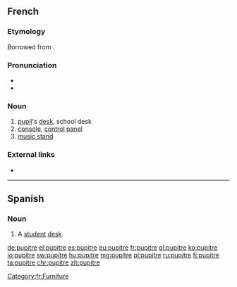 ==French==

===Etymology===
Borrowed from {{etyl|la|fr}} {{term|pulpitum|lang=la}}.

===Pronunciation===
* {{audio|Fr-pupitre.ogg|audio|lang=fr}}
* {{IPA|/pypitʁ/|lang=fr}}

===Noun===
{{fr-noun|m}}

# [[pupil]]'s [[desk]], school desk
# [[console]], [[control panel]]
# [[music stand]]

===External links===
* {{R:TLFi}}

----

[[Category:fr:Furniture]]

==Spanish==

===Noun===
{{es-noun|m}}

# A [[student]] [[desk]].

[[de:pupitre]]
[[el:pupitre]]
[[es:pupitre]]
[[eu:pupitre]]
[[fr:pupitre]]
[[gl:pupitre]]
[[ko:pupitre]]
[[io:pupitre]]
[[sw:pupitre]]
[[hu:pupitre]]
[[mg:pupitre]]
[[pl:pupitre]]
[[ru:pupitre]]
[[fi:pupitre]]
[[ta:pupitre]]
[[chr:pupitre]]
[[zh:pupitre]]